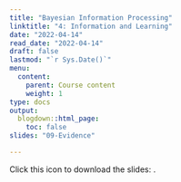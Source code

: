 ```yaml
---
title: "Bayesian Information Processing"
linktitle: "4: Information and Learning"
date: "2022-04-14"
read_date: "2022-04-14"
draft: false
lastmod: "`r Sys.Date()`"
menu:
  content:
    parent: Course content
    weight: 1
type: docs
output:
  blogdown::html_page:
    toc: false
slides: "09-Evidence"

---
```


Click this icon to download the slides: [<i class="fas fa-file-download"></i>](/ps/EC404_Lecture7a.pdf).
